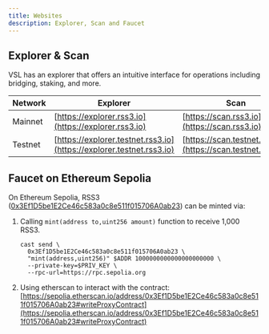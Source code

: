 ```yaml
---
title: Websites
description: Explorer, Scan and Faucet
---
```


## Explorer & Scan

VSL has an explorer that offers an intuitive interface for operations including bridging, staking, and more.

| Network | Explorer | Scan |
|---------|----------|------|
| Mainnet | [https://explorer.rss3.io](https://explorer.rss3.io) | [https://scan.rss3.io](https://scan.rss3.io) |
| Testnet | [https://explorer.testnet.rss3.io](https://explorer.testnet.rss3.io) | [https://scan.testnet.rss3.io](https://scan.testnet.rss3.io) |

## Faucet on Ethereum Sepolia

On Ethereum Sepolia, RSS3 ([0x3Ef1D5be1E2Ce46c583a0c8e511f015706A0ab23](https://sepolia.etherscan.io/address/0x3Ef1D5be1E2Ce46c583a0c8e511f015706A0ab23)) can be minted via:

1. Calling `mint(address to,uint256 amount)` function to receive 1,000 RSS3.

   ```plaintext
   cast send \
     0x3Ef1D5be1E2Ce46c583a0c8e511f015706A0ab23 \
     "mint(address,uint256)" $ADDR 1000000000000000000000 \
     --private-key=$PRIV_KEY \
     --rpc-url=https://rpc.sepolia.org
   ```

2. Using etherscan to interact with the contract: [https://sepolia.etherscan.io/address/0x3Ef1D5be1E2Ce46c583a0c8e511f015706A0ab23#writeProxyContract](https://sepolia.etherscan.io/address/0x3Ef1D5be1E2Ce46c583a0c8e511f015706A0ab23#writeProxyContract)

